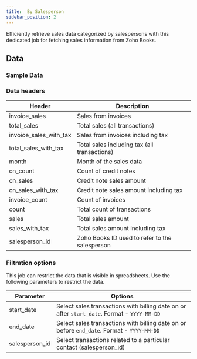 ```yaml
---
title:  By Salesperson
sidebar_position: 2
---
```


Efficiently retrieve sales data categorized by salespersons with this dedicated job for fetching sales information from Zoho Books.

<AddJob
  template="gsheet_zoho_books_sales_by_salesperson"
/>


## Data

### Sample Data

<Gsheet
  src="https://docs.google.com/spreadsheets/d/1-gX-uq5YrTW-6gQJYM-mNXitEOfJLTiQCvPtV8CR1Yc/edit#gid=514988583"
/>


### Data headers

| Header                   | Description                                           |
|--------------------------|-------------------------------------------------------|
| invoice_sales            | Sales from invoices                                    |
| total_sales              | Total sales (all transactions)                         |
| invoice_sales_with_tax   | Sales from invoices including tax                      |
| total_sales_with_tax     | Total sales including tax (all transactions)          |
| month                    | Month of the sales data                                |
| cn_count                 | Count of credit notes                                  |
| cn_sales                 | Credit note sales amount                               |
| cn_sales_with_tax        | Credit note sales amount including tax                 |
| invoice_count            | Count of invoices                                      |
| count                    | Total count of transactions                            |
| sales                    | Total sales amount                                     |
| sales_with_tax           | Total sales amount including tax                       |
| salesperson_id           | Zoho Books ID used to refer to the salesperson          |

### Filtration options

This job can restrict the data that is visible in spreadsheets. Use the following parameters to restrict the data.

| Parameter | Options |
|----|----|
| start_date | Select sales transactions with billing date on or after `start_date`. Format - `YYYY-MM-DD` |
| end_date | Select sales transactions with billing date on or before `end_date`. Format - `YYYY-MM-DD` |
| salesperson_id | Select transactions related to a particular contact (salesperson_id) |

<!---
## Others

### Similar jobs

Similar sort of data can be achieved by using get accounting transaction job and filtering it by invoice type. 

### Reports that use this job

Here are some of the report templates that use this job: 
-->